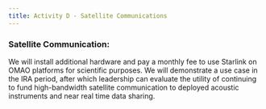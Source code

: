 ```yaml
---
title: Activity D - Satellite Communications
---
```


### Satellite Communication: 

We will install additional hardware and pay a monthly fee to use Starlink on OMAO platforms for scientific purposes. We will demonstrate a use case in the IRA period, after which leadership can evaluate the utility of continuing to fund high-bandwidth satellite communication to deployed acoustic instruments and near real time data sharing. 
